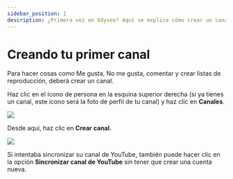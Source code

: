 ```yaml
---
sidebar_position: 1
description: ¿Primera vez en Odysee? Aquí se explica cómo crear un canal.
---
```


# Creando tu primer canal

Para hacer cosas como Me gusta, No me gusta, comentar y crear listas de reproducción, deberá crear un canal.

Haz clic en el ícono de persona en la esquina superior derecha (si ya tienes un canal, este ícono será la foto de perfil de tu canal) y haz clic en **Canales**.

![](https://i.imgur.com/A3DEdiT.png)

Desde aquí, haz clic en **Crear canal.**

![](https://i.imgur.com/sq7vGiG.png)

Si intentaba sincronizar su canal de YouTube, también puede hacer clic en la opción **Sincronizar canal de YouTube** sin tener que crear una cuenta nueva.